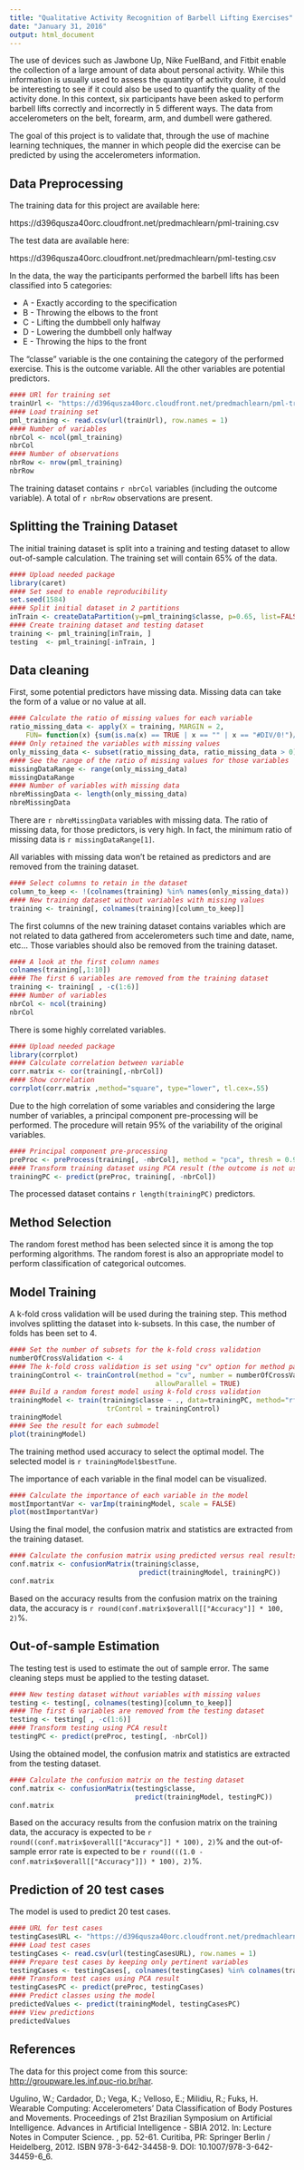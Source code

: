 ```yaml
---
title: "Qualitative Activity Recognition of Barbell Lifting Exercises"
date: "January 31, 2016"
output: html_document
---
```


The use of devices such as Jawbone Up, Nike FuelBand, and Fitbit enable the 
collection of a large amount of data about personal activity. While this 
information is usually used to assess the quantity of activity done, it could 
be interesting to see if it could also be used to quantify the quality of the 
activity done. In this context, six participants have been asked to perform 
barbell lifts correctly and incorrectly in 5 different ways. The data from 
accelerometers on the belt, forearm, arm, and dumbell were gathered.

The goal of this project is to validate that, through the use of machine 
learning techniques, the manner in which people did the exercise can be 
predicted by using the accelerometers information.


## Data Preprocessing

The training data for this project are available here:

https://d396qusza40orc.cloudfront.net/predmachlearn/pml-training.csv

The test data are available here:

https://d396qusza40orc.cloudfront.net/predmachlearn/pml-testing.csv

In the data, the way the participants performed the barbell lifts has been 
classified into 5 categories:

* A - Exactly according to the specification
* B - Throwing the elbows to the front
* C - Lifting the dumbbell only halfway
* D - Lowering the dumbbell only halfway
* E - Throwing the hips to the front

The "classe" variable is the one containing the category of the performed 
exercise. This is the outcome variable. All the other variables are 
potential predictors.

```r
#### URl for training set
trainUrl <- "https://d396qusza40orc.cloudfront.net/predmachlearn/pml-training.csv"
#### Load training set
pml_training <- read.csv(url(trainUrl), row.names = 1)
#### Number of variables
nbrCol <- ncol(pml_training)
nbrCol
#### Number of observations
nbrRow <- nrow(pml_training)
nbrRow
```

The training dataset contains `r nbrCol` variables (including the 
outcome variable). A total of `r nbrRow` observations are present.

## Splitting the Training Dataset

The initial training dataset is split into a training and testing dataset to
allow out-of-sample calculation. The training set will contain 65% of
the data.

```r
#### Upload needed package
library(caret)
#### Set seed to enable reproducibility
set.seed(1584)
#### Split initial dataset in 2 partitions
inTrain <- createDataPartition(y=pml_training$classe, p=0.65, list=FALSE)
#### Create training dataset and testing dataset
training <- pml_training[inTrain, ]
testing  <- pml_training[-inTrain, ]
```


## Data cleaning

First, some potential predictors have missing data. Missing data can take the 
form of a \code{NA} value or no value at all.

```r
#### Calculate the ratio of missing values for each variable 
ratio_missing_data <- apply(X = training, MARGIN = 2, 
    FUN= function(x) {sum(is.na(x) == TRUE | x == "" | x == "#DIV/0!")/sum(length(x))})
#### Only retained the variables with missing values
only_missing_data <- subset(ratio_missing_data, ratio_missing_data > 0)
#### See the range of the ratio of missing values for those variables
missingDataRange <- range(only_missing_data)
missingDataRange
#### Number of variables with missing data
nbreMissingData <- length(only_missing_data)
nbreMissingData
```

There are `r nbreMissingData` variables with missing data. The ratio of missing 
data, for those predictors, is very high. In fact, the minimum ratio of 
missing data is `r missingDataRange[1]`. 

All variables with missing data won't be retained as predictors and are removed 
from the training dataset.

```r
#### Select columns to retain in the dataset
column_to_keep <- !(colnames(training) %in% names(only_missing_data))
#### New training dataset without variables with missing values
training <- training[, colnames(training)[column_to_keep]]
```

The first columns of the new training dataset contains variables which are not
related to data gathered from accelerometers such time and date, name, etc... 
Those variables should also be removed from the training dataset.

```r
#### A look at the first column names
colnames(training[,1:10])
#### The first 6 variables are removed from the training dataset
training <- training[ , -c(1:6)]
#### Number of variables
nbrCol <- ncol(training)
nbrCol
```

There is some highly correlated variables.

```r
#### Upload needed package
library(corrplot)
#### Calculate correlation between variable
corr.matrix <- cor(training[,-nbrCol])
#### Show correlation
corrplot(corr.matrix ,method="square", type="lower", tl.cex=.55)
```

Due to the high correlation of some variables and considering the large
number of variables, a principal component pre-processing will be performed. 
The procedure will retain 95% of the variability of the original variables.

```r
#### Principal component pre-processing
preProc <- preProcess(training[, -nbrCol], method = "pca", thresh = 0.95)
#### Transform training dataset using PCA result (the outcome is not used)
trainingPC <- predict(preProc, training[, -nbrCol])
```

The processed dataset contains `r length(trainingPC)` predictors.


## Method Selection

The random forest method has been selected since it is among the top performing 
algorithms. The random forest is also an appropriate model to perform 
classification of categorical outcomes.

## Model Training

A k-fold cross validation will be used during the training step. This method 
involves splitting the dataset into k-subsets. In this case, the number of 
folds has been set to 4. 

```r
#### Set the number of subsets for the k-fold cross validation
numberOfCrossValidation <- 4
#### The k-fold cross validation is set using "cv" option for method parameter
trainingControl <- trainControl(method = "cv", number = numberOfCrossValidation, 
                                    allowParallel = TRUE)
#### Build a random forest model using k-fold cross validation
trainingModel <- train(training$classe ~ ., data=trainingPC, method="rf", 
                        trControl = trainingControl)
trainingModel
#### See the result for each submodel
plot(trainingModel)
```

The training method used accuracy to select the optimal model.
The selected model is `r trainingModel$bestTune`.

The importance of each variable in the final model can be visualized.

```r
#### Calculate the importance of each variable in the model
mostImportantVar <- varImp(trainingModel, scale = FALSE)
plot(mostImportantVar)
```

Using the final model, the confusion matrix and statistics are extracted 
from the training dataset. 

```r
#### Calculate the confusion matrix using predicted versus real results
conf.matrix <- confusionMatrix(training$classe, 
                                predict(trainingModel, trainingPC))
conf.matrix
```

Based on the accuracy results from the confusion matrix on the training data, 
the accuracy is `r round(conf.matrix$overall[["Accuracy"]] * 100, 2)`%.


## Out-of-sample Estimation

The testing test is used to estimate the out of sample error. The same 
cleaning steps must be applied to the testing dataset.

```r

#### New testing dataset without variables with missing values
testing <- testing[, colnames(testing)[column_to_keep]]
#### The first 6 variables are removed from the testing dataset
testing <- testing[ , -c(1:6)]
#### Transform testing using PCA result
testingPC <- predict(preProc, testing[, -nbrCol])
```

Using the obtained model, the confusion matrix and statistics are extracted 
from the testing dataset. 

```r
#### Calculate the confusion matrix on the testing dataset
conf.matrix <- confusionMatrix(testing$classe, 
                               predict(trainingModel, testingPC))
conf.matrix
```

Based on the accuracy results from the confusion matrix on the training data, 
the accuracy is expected to be 
`r round((conf.matrix$overall[["Accuracy"]] * 100), 2)`% and
the out-of-sample error rate is expected to be 
`r round(((1.0 - conf.matrix$overall[["Accuracy"]]) * 100), 2)`%.


## Prediction of 20 test cases

The model is used to predict 20 test cases.

```r
#### URL for test cases
testingCasesURL <- "https://d396qusza40orc.cloudfront.net/predmachlearn/pml-testing.csv"
#### Load test cases
testingCases <- read.csv(url(testingCasesURL), row.names = 1)
#### Prepare test cases by keeping only pertinent variables
testingCases <- testingCases[, colnames(testingCases) %in% colnames(training)]
#### Transform test cases using PCA result
testingCasesPC <- predict(preProc, testingCases)
#### Predict classes using the model
predictedValues <- predict(trainingModel, testingCasesPC)
#### View predictions
predictedValues
```



## References

The data for this project come from this 
source: <http://groupware.les.inf.puc-rio.br/har>.

Ugulino, W.; Cardador, D.; Vega, K.; Velloso, E.; Milidiu, R.; Fuks, 
H. Wearable Computing: Accelerometers' Data Classification of Body 
Postures and Movements. Proceedings of 21st Brazilian Symposium on 
Artificial Intelligence. Advances in Artificial Intelligence - SBIA 2012. 
In: Lecture Notes in Computer Science. , pp. 52-61. Curitiba, PR: Springer 
Berlin / Heidelberg, 2012. ISBN 978-3-642-34458-9. 
DOI: 10.1007/978-3-642-34459-6_6.

